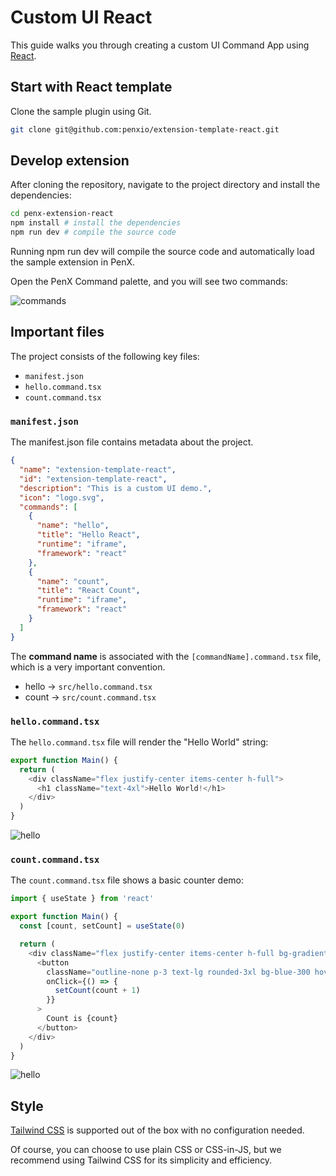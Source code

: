 # Custom UI React

This guide walks you through creating a custom UI Command App using [React](https://react.dev/).

## Start with React template

Clone the sample plugin using Git.

```bash
git clone git@github.com:penxio/extension-template-react.git
```

## Develop extension

After cloning the repository, navigate to the project directory and install the dependencies:

```bash
cd penx-extension-react
npm install # install the dependencies
npm run dev # compile the source code
```

Running npm run dev will compile the source code and automatically load the sample extension in PenX.

Open the PenX Command palette, and you will see two commands:

![commands](/images/commands-react.png)

## Important files

The project consists of the following key files:

- `manifest.json`
- `hello.command.tsx`
- `count.command.tsx`

### `manifest.json`

The manifest.json file contains metadata about the project.

```json {8,14}
{
  "name": "extension-template-react",
  "id": "extension-template-react",
  "description": "This is a custom UI demo.",
  "icon": "logo.svg",
  "commands": [
    {
      "name": "hello",
      "title": "Hello React",
      "runtime": "iframe",
      "framework": "react"
    },
    {
      "name": "count",
      "title": "React Count",
      "runtime": "iframe",
      "framework": "react"
    }
  ]
}
```

The **command name** is associated with the `[commandName].command.tsx` file, which is a very important convention.

- hello -> `src/hello.command.tsx`
- count -> `src/count.command.tsx`

### `hello.command.tsx`

The `hello.command.tsx` file will render the "Hello World" string:

```ts
export function Main() {
  return (
    <div className="flex justify-center items-center h-full">
      <h1 className="text-4xl">Hello World!</h1>
    </div>
  )
}
```

![hello](/images/custom-ui-hello.png)

### `count.command.tsx`

The `count.command.tsx` file shows a basic counter demo:

```ts
import { useState } from 'react'

export function Main() {
  const [count, setCount] = useState(0)

  return (
    <div className="flex justify-center items-center h-full bg-gradient-to-r from-cyan-500 to-blue-500">
      <button
        className="outline-none p-3 text-lg rounded-3xl bg-blue-300 hover:opacity-70 "
        onClick={() => {
          setCount(count + 1)
        }}
      >
        Count is {count}
      </button>
    </div>
  )
}

```

![hello](/images/custom-ui-count.png)

## Style

[Tailwind CSS](https://tailwindcss.com) is supported out of the box with no configuration needed.

Of course, you can choose to use plain CSS or CSS-in-JS, but we recommend using Tailwind CSS for its simplicity and efficiency.
